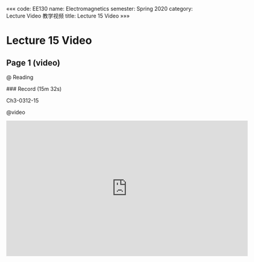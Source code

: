 «««
code: EE130
name: Electromagnetics
semester: Spring 2020
category: Lecture Video 教学视频
title: Lecture 15 Video
»»»

# Lecture 15 Video

## Page 1 (video)

@ Reading

<div class="markdown-body">
### Record (15m 32s)

Ch3-0312-15
</div>

@video

<iframe src="https://sbbrisk.com/e/baxkl442cqh5.html" frameborder=0 marginwidth=0 marginheight=0 scrolling=no width=640 height=360 allowfullscreen></iframe>
